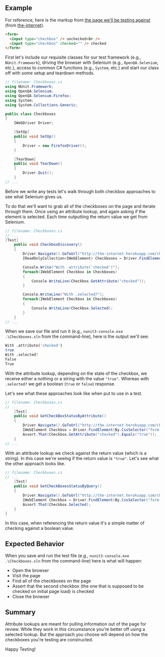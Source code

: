 ## Example

For reference, here is the markup from [the page we'll be testing against](http://the-internet.herokuapp.com/checkboxes) (from [the-internet](https://github.com/saucelabs/the-internet)).

```html
<form>
  <input type="checkbox" /> unchecked<br />
  <input type="checkbox" checked="" /> checked
</form>
```

First let's include our requisite classes for our test framework (e.g., `NUnit.Framework`), driving the browser with Selenium (e.g., `OpenQA.Selenium`, etc.), access to common C# functions (e.g., `System`, etc.) and start our class off with some setup and teardown methods.

```csharp
// filename: Checkboxes.cs
using NUnit.Framework;
using OpenQA.Selenium;
using OpenQA.Selenium.Firefox;
using System;
using System.Collections.Generic;

public class Checkboxes
{
    IWebDriver Driver;

    [SetUp]
    public void SetUp()
    {
        Driver = new FirefoxDriver();
    }

    [TearDown]
    public void TearDown()
    {
        Driver.Quit();
    }
// ...
```

Before we write any tests let's walk through both checkbox approaches to see what Selenium gives us.

To do that we'll want to grab all of the checkboxes on the page and iterate through them. Once using an attribute lookup, and again asking if the element is selected. Each time outputting the return value we get from Selenium.

```csharp
// filename: Checkboxes.cs
// ...
[Test]
    public void CheckboxDiscovery()
    {
        Driver.Navigate().GoToUrl("http://the-internet.herokuapp.com/checkboxes");
        IReadOnlyCollection<IWebElement> Checkboxes = Driver.FindElements(By.CssSelector("input[type=\"checkbox\"]"));

        Console.Write("With .attribute('checked')");
        foreach(IWebElement Checkbox in Checkboxes)
        {
            Console.WriteLine(Checkbox.GetAttribute("checked"));
        }

        Console.WriteLine("With .selected?");
        foreach(IWebElement Checkbox in Checkboxes)
        {
            Console.WriteLine(Checkbox.Selected);
        }
    }
// ...
```

When we save our file and run it (e.g., `nunit3-console.exe .\Checkboxes.sln` from the command-line), here is the output we'll see:

```sh
With .attribute('checked')
true
With .selected?
False
True
```

With the attribute lookup, depending on the state of the checkbox, we receive either a nothing or a string with the value `"true"`. Whereas with `.selected?` we get a boolean (`true` or `false`) response.

Let's see what these approaches look like when put to use in a test.

```csharp
// filename: Checkboxes.cs
// ...
    [Test]
    public void GetCheckBoxStatusByAttribute()
    {
        Driver.Navigate().GoToUrl("http://the-internet.herokuapp.com/checkboxes");
        IWebElement Checkbox = Driver.FindElement(By.CssSelector("form input:nth-of-type(2)"));
        Assert.That(Checkbox.GetAttribute("checked").Equals("true"));
    }
// ...
```

With an attribute lookup we check against the return value (which is a string). In this case we're seeing if the return value is `"true"`. Let's see what the other approach looks like.

```csharp
// filename: Checkboxes.cs
// ...
    [Test]
    public void GetCheckBoxesStatusByQuery()
    {
        Driver.Navigate().GoToUrl("http://the-internet.herokuapp.com/checkboxes");
        IWebElement Checkbox = Driver.FindElement(By.CssSelector("form input:nth-of-type(2)"));
        Assert.That(Checkbox.Selected);
    }
}
```

In this case, when referencing the return value it's a simple matter of checking against a boolean value.

## Expected Behavior

When you save and run the test file (e.g., `nunit3-console.exe .\Checkboxes.sln` from the command-line) here is what will happen:

- Open the browser
- Visit the page
- Find all of the checkboxes on the page
- Assert that the second checkbox (the one that is supposed to be checked on initial page load) is checked
- Close the browser

## Summary

Attribute lookups are meant for pulling information out of the page for review. While they work in this circumstance you're better off using a selected lookup. But the approach you choose will depend on how the checkboxes you're testing are constructed.

Happy Testing!